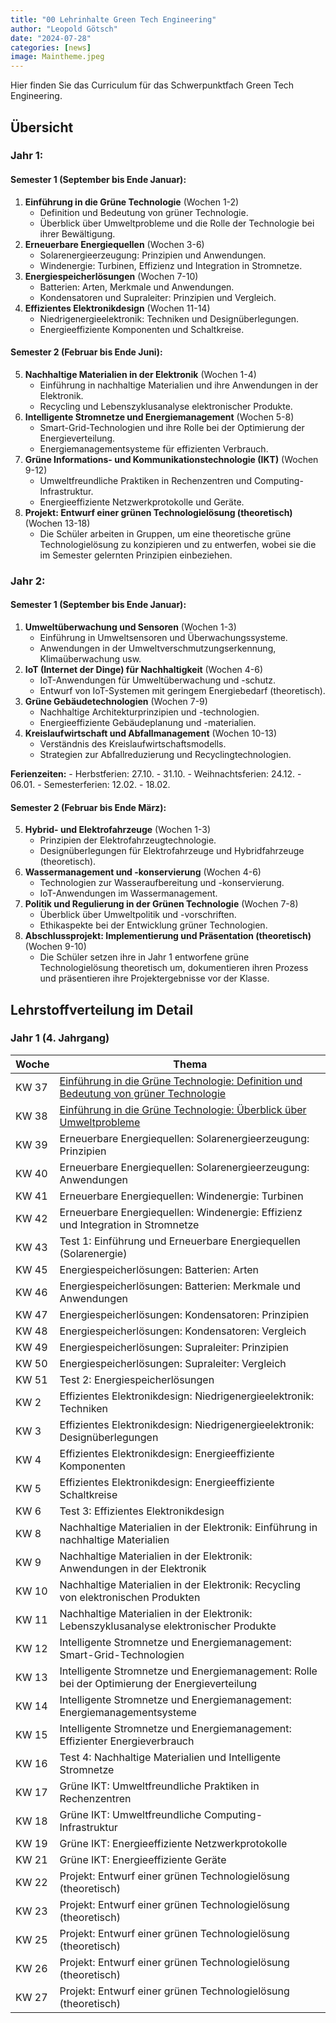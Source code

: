 ```yaml
---
title: "00 Lehrinhalte Green Tech Engineering"
author: "Leopold Götsch"
date: "2024-07-28"
categories: [news]
image: Maintheme.jpeg
---
```


Hier finden Sie das  Curriculum für das Schwerpunktfach Green Tech Engineering.

## Übersicht

### Jahr 1:

#### Semester 1 (September bis Ende Januar):

1. **Einführung in die Grüne Technologie** (Wochen 1-2)
   - Definition und Bedeutung von grüner Technologie.
   - Überblick über Umweltprobleme und die Rolle der Technologie bei ihrer Bewältigung.

2. **Erneuerbare Energiequellen** (Wochen 3-6)
   - Solarenergieerzeugung: Prinzipien und Anwendungen.
   - Windenergie: Turbinen, Effizienz und Integration in Stromnetze.

3. **Energiespeicherlösungen** (Wochen 7-10)
   - Batterien: Arten, Merkmale und Anwendungen.
   - Kondensatoren und Supraleiter: Prinzipien und Vergleich.

4. **Effizientes Elektronikdesign** (Wochen 11-14)
   - Niedrigenergieelektronik: Techniken und Designüberlegungen.
   - Energieeffiziente Komponenten und Schaltkreise.

#### Semester 2 (Februar bis Ende Juni):

5. **Nachhaltige Materialien in der Elektronik** (Wochen 1-4)
   - Einführung in nachhaltige Materialien und ihre Anwendungen in der Elektronik.
   - Recycling und Lebenszyklusanalyse elektronischer Produkte.

6. **Intelligente Stromnetze und Energiemanagement** (Wochen 5-8)
   - Smart-Grid-Technologien und ihre Rolle bei der Optimierung der Energieverteilung.
   - Energiemanagementsysteme für effizienten Verbrauch.

7. **Grüne Informations- und Kommunikationstechnologie (IKT)** (Wochen 9-12)
   - Umweltfreundliche Praktiken in Rechenzentren und Computing-Infrastruktur.
   - Energieeffiziente Netzwerkprotokolle und Geräte.

8. **Projekt: Entwurf einer grünen Technologielösung (theoretisch)** (Wochen 13-18)
   - Die Schüler arbeiten in Gruppen, um eine theoretische grüne Technologielösung zu konzipieren und zu entwerfen, wobei sie die im Semester gelernten Prinzipien einbeziehen.

### Jahr 2:

#### Semester 1 (September bis Ende Januar):

1. **Umweltüberwachung und Sensoren** (Wochen 1-3)
   - Einführung in Umweltsensoren und Überwachungssysteme.
   - Anwendungen in der Umweltverschmutzungserkennung, Klimaüberwachung usw.

2. **IoT (Internet der Dinge) für Nachhaltigkeit** (Wochen 4-6)
   - IoT-Anwendungen für Umweltüberwachung und -schutz.
   - Entwurf von IoT-Systemen mit geringem Energiebedarf (theoretisch).

3. **Grüne Gebäudetechnologien** (Wochen 7-9)
   - Nachhaltige Architekturprinzipien und -technologien.
   - Energieeffiziente Gebäudeplanung und -materialien.

4. **Kreislaufwirtschaft und Abfallmanagement** (Wochen 10-13)
   - Verständnis des Kreislaufwirtschaftsmodells.
   - Strategien zur Abfallreduzierung und Recyclingtechnologien.

**Ferienzeiten:**
- Herbstferien: 27.10. - 31.10.
- Weihnachtsferien: 24.12. - 06.01.
- Semesterferien: 12.02. - 18.02.

#### Semester 2 (Februar bis Ende März):

5. **Hybrid- und Elektrofahrzeuge** (Wochen 1-3)
   - Prinzipien der Elektrofahrzeugtechnologie.
   - Designüberlegungen für Elektrofahrzeuge und Hybridfahrzeuge (theoretisch).

6. **Wassermanagement und -konservierung** (Wochen 4-6)
   - Technologien zur Wasseraufbereitung und -konservierung.
   - IoT-Anwendungen im Wassermanagement.

7. **Politik und Regulierung in der Grünen Technologie** (Wochen 7-8)
   - Überblick über Umweltpolitik und -vorschriften.
   - Ethikaspekte bei der Entwicklung grüner Technologien.

8. **Abschlussprojekt: Implementierung und Präsentation (theoretisch)** (Wochen 9-10)
   - Die Schüler setzen ihre in Jahr 1 entworfene grüne Technologielösung theoretisch um, dokumentieren ihren Prozess und präsentieren ihre Projektergebnisse vor der Klasse.


## Lehrstoffverteilung im Detail
### Jahr 1 (4. Jahrgang)


| Woche       | Thema                                                                                  |
|-------------|----------------------------------------------------------------------------------------|
| KW 37       | [Einführung in die Grüne Technologie: Definition und Bedeutung von grüner Technologie](../01/index.qmd)   |
| KW 38       | [Einführung in die Grüne Technologie: Überblick über Umweltprobleme](../02/index.qmd)                      |
| KW 39       | Erneuerbare Energiequellen: Solarenergieerzeugung: Prinzipien                           |
| KW 40       | Erneuerbare Energiequellen: Solarenergieerzeugung: Anwendungen                          |
| KW 41       | Erneuerbare Energiequellen: Windenergie: Turbinen                                       |
| KW 42       | Erneuerbare Energiequellen: Windenergie: Effizienz und Integration in Stromnetze        |
| KW 43       | Test 1: Einführung und Erneuerbare Energiequellen (Solarenergie)                        |
| KW 45       | Energiespeicherlösungen: Batterien: Arten                                               |
| KW 46       | Energiespeicherlösungen: Batterien: Merkmale und Anwendungen                            |
| KW 47       | Energiespeicherlösungen: Kondensatoren: Prinzipien                                      |
| KW 48       | Energiespeicherlösungen: Kondensatoren: Vergleich                                       |
| KW 49       | Energiespeicherlösungen: Supraleiter: Prinzipien                                        |
| KW 50       | Energiespeicherlösungen: Supraleiter: Vergleich                                         |
| KW 51       | Test 2: Energiespeicherlösungen                                                         |
| KW 2        | Effizientes Elektronikdesign: Niedrigenergieelektronik: Techniken                       |
| KW 3        | Effizientes Elektronikdesign: Niedrigenergieelektronik: Designüberlegungen              |
| KW 4        | Effizientes Elektronikdesign: Energieeffiziente Komponenten                             |
| KW 5        | Effizientes Elektronikdesign: Energieeffiziente Schaltkreise                            |
| KW 6        | Test 3: Effizientes Elektronikdesign                                                    |
| KW 8        | Nachhaltige Materialien in der Elektronik: Einführung in nachhaltige Materialien        |
| KW 9        | Nachhaltige Materialien in der Elektronik: Anwendungen in der Elektronik                |
| KW 10       | Nachhaltige Materialien in der Elektronik: Recycling von elektronischen Produkten       |
| KW 11       | Nachhaltige Materialien in der Elektronik: Lebenszyklusanalyse elektronischer Produkte  |
| KW 12       | Intelligente Stromnetze und Energiemanagement: Smart-Grid-Technologien                  |
| KW 13       | Intelligente Stromnetze und Energiemanagement: Rolle bei der Optimierung der Energieverteilung |
| KW 14       | Intelligente Stromnetze und Energiemanagement: Energiemanagementsysteme                 |
| KW 15       | Intelligente Stromnetze und Energiemanagement: Effizienter Energieverbrauch             |
| KW 16       | Test 4: Nachhaltige Materialien und Intelligente Stromnetze                             |
| KW 17       | Grüne IKT: Umweltfreundliche Praktiken in Rechenzentren                                 |
| KW 18       | Grüne IKT: Umweltfreundliche Computing-Infrastruktur                                    |
| KW 19       | Grüne IKT: Energieeffiziente Netzwerkprotokolle                                         |
| KW 21       | Grüne IKT: Energieeffiziente Geräte                                                     |
| KW 22       | Projekt: Entwurf einer grünen Technologielösung (theoretisch)                           |
| KW 23       | Projekt: Entwurf einer grünen Technologielösung (theoretisch)                           |
| KW 25       | Projekt: Entwurf einer grünen Technologielösung (theoretisch)                           |
| KW 26       | Projekt: Entwurf einer grünen Technologielösung (theoretisch)                           |
| KW 27       | Projekt: Entwurf einer grünen Technologielösung (theoretisch)                           |
